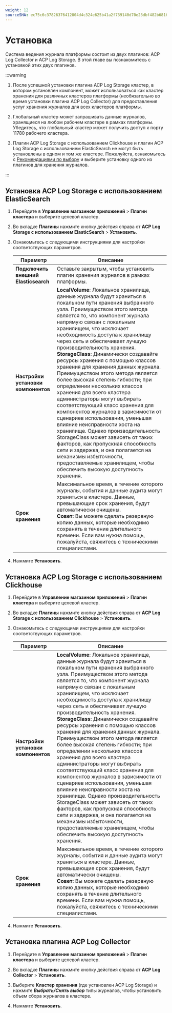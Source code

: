 ```yaml
---
weight: 12
sourceSHA: ec75c6c37826376412804d4c324e625b41a2f739140d70e23dbf482b68167176
---
```


# Установка

Система ведения журнала платформы состоит из двух плагинов: ACP Log Collector и ACP Log Storage. В этой главе вы познакомитесь с установкой этих двух плагинов.

:::warning

1. После успешной установки плагина ACP Log Storage кластер, в котором установлен компонент, может использоваться как кластер хранения для различных кластеров платформы (необязательно во время установки плагина ACP Log Collector) для предоставления услуг хранения журналов для всех кластеров платформы.

2. Глобальный кластер может запрашивать данные журналов, хранящиеся на любом рабочем кластере в рамках платформы. Убедитесь, что глобальный кластер может получить доступ к порту 11780 рабочего кластера.

3. Плагин ACP Log Storage с использованием Clickhouse и плагин ACP Log Storage с использованием ElasticSearch не могут быть установлены в одном и том же кластере. Пожалуйста, ознакомьтесь с [Рекомендациями по выбору](./architecture/component_suggestion.mdx) и выберите установку одного из плагинов для хранения журналов.

:::

## Установка ACP Log Storage с использованием ElasticSearch

1. Перейдите в **Управление магазином приложений** > **Плагин кластера** и выберите целевой кластер.

2. Во вкладке **Плагины** нажмите кнопку действия справа от **ACP Log Storage с использованием ElasticSearch** > **Установить**.

3. Ознакомьтесь с следующими инструкциями для настройки соответствующих параметров.

   | Параметр                           | Описание                                                                                                                                                                                                                                                                                                                                                                                                                                                                                                                                                                                                                                                                                                                                                                                                                                                                                                                               |
   | ----------------------------------- | ----------------------------------------------------------------------------------------------------------------------------------------------------------------------------------------------------------------------------------------------------------------------------------------------------------------------------------------------------------------------------------------------------------------------------------------------------------------------------------------------------------------------------------------------------------------------------------------------------------------------------------------------------------------------------------------------------------------------------------------------------------------------------------------------------------------------------------------------------------------------------------------------------------------------------------------- |
   | **Подключить внешний Elasticsearch**  | Оставьте закрытым, чтобы установить плагин хранения журналов в рамках платформы.                                                                                                                                                                                                                                                                                                                                                                                                                                                                                                                                                                                                                                                                                                                                                                                                                                                                        |
   | **Настройки установки компонентов** | **LocalVolume**: Локальное хранилище, данные журнала будут храниться в локальном пути хранения выбранного узла. Преимуществом этого метода является то, что компонент журнала напрямую связан с локальным хранилищем, что исключает необходимость доступа к хранилищу через сеть и обеспечивает лучшую производительность хранения.<br />**StorageClass**: Динамически создавайте ресурсы хранения с помощью классов хранения для хранения данных журнала. Преимуществом этого метода является более высокая степень гибкости; при определении нескольких классов хранения для всего кластера администраторы могут выбирать соответствующий класс хранения для компонентов журналов в зависимости от сценариев использования, уменьшая влияние неисправности хоста на хранилище. Однако производительность StorageClass может зависеть от таких факторов, как пропускная способность сети и задержка, и она полагается на механизмы избыточности, предоставляемые хранилищем, чтобы обеспечить высокую доступность хранения. |
   | **Срок хранения**                | Максимальное время, в течение которого журналы, события и данные аудита могут храниться в кластере. Данные, превышающие срок хранения, будут автоматически очищены.<br />**Совет**: Вы можете сделать резервную копию данных, которые необходимо сохранять в течение длительного времени. Если вам нужна помощь, пожалуйста, свяжитесь с техническими специалистами.                                                                                                                                                                                                                                                                                                                                                                                                                                                                                                                                                                                                                                     |

4. Нажмите **Установить**.

## Установка ACP Log Storage с использованием Clickhouse

1. Перейдите в **Управление магазином приложений** > **Плагин кластера** и выберите целевой кластер.

2. Во вкладке **Плагины** нажмите кнопку действия справа от **ACP Log Storage с использованием Clickhouse** > **Установить**.

3. Ознакомьтесь с следующими инструкциями для настройки соответствующих параметров.

   | Параметр                           | Описание                                                                                                                                                                                                                                                                                                                                                                                                                                                                                                                                                                                                                                                                                                                                                                                                                                                                                                                               |
   | ----------------------------------- | ----------------------------------------------------------------------------------------------------------------------------------------------------------------------------------------------------------------------------------------------------------------------------------------------------------------------------------------------------------------------------------------------------------------------------------------------------------------------------------------------------------------------------------------------------------------------------------------------------------------------------------------------------------------------------------------------------------------------------------------------------------------------------------------------------------------------------------------------------------------------------------------------------------------------------------------- |
   | **Настройки установки компонентов** | **LocalVolume**: Локальное хранилище, данные журнала будут храниться в локальном пути хранения выбранного узла. Преимуществом этого метода является то, что компонент журнала напрямую связан с локальным хранилищем, что исключает необходимость доступа к хранилищу через сеть и обеспечивает лучшую производительность хранения.<br />**StorageClass**: Динамически создавайте ресурсы хранения с помощью классов хранения для хранения данных журнала. Преимуществом этого метода является более высокая степень гибкости; при определении нескольких классов хранения для всего кластера администраторы могут выбирать соответствующий класс хранения для компонентов журналов в зависимости от сценариев использования, уменьшая влияние неисправности хоста на хранилище. Однако производительность StorageClass может зависеть от таких факторов, как пропускная способность сети и задержка, и она полагается на механизмы избыточности, предоставляемые хранилищем, чтобы обеспечить высокую доступность хранения. |
   | **Срок хранения**                | Максимальное время, в течение которого журналы, события и данные аудита могут храниться в кластере. Данные, превышающие срок хранения, будут автоматически очищены.<br />**Совет**: Вы можете сделать резервную копию данных, которые необходимо сохранять в течение длительного времени. Если вам нужна помощь, пожалуйста, свяжитесь с техническими специалистами.                                                                                                                                                                                                                                                                                                                                                                                                                                                                                                                                                                                                                                     |

4. Нажмите **Установить**.

## Установка плагина ACP Log Collector

1. Перейдите в **Управление магазином приложений** > **Плагин кластера** и выберите целевой кластер.

2. Во вкладке **Плагины** нажмите кнопку действия справа от **ACP Log Collector** > **Установить**.

3. Выберите **Кластер хранения** (где установлен ACP Log Storage) и нажмите ***Выбрать/Снять выбор*** типы журналов, чтобы установить объем сбора журналов в кластере.

4. Нажмите **Установить**.
